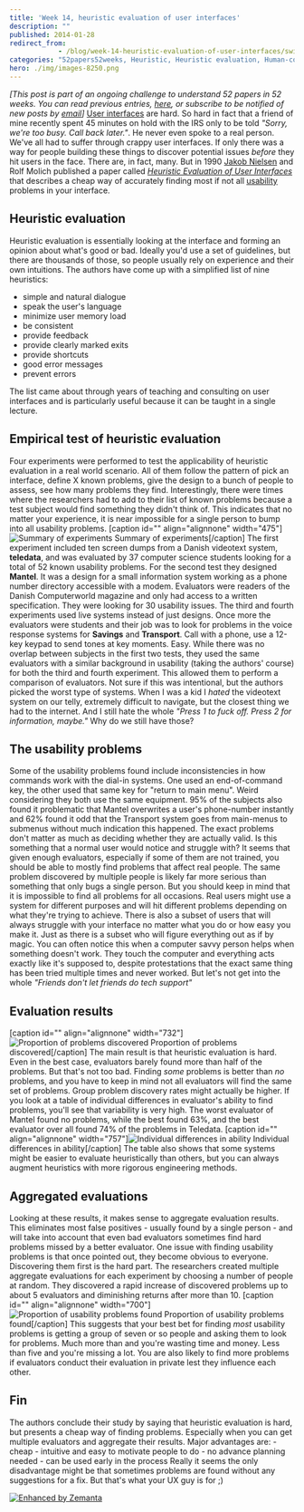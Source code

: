 ```yaml
---
title: 'Week 14, heuristic evaluation of user interfaces'
description: ""
published: 2014-01-28
redirect_from: 
            - /blog/week-14-heuristic-evaluation-of-user-interfaces/swizec/6505
categories: "52papers52weeks, Heuristic, Heuristic evaluation, Human-computer interaction, Jakob Nielsen, Learning, Personal, Usability, User interface, Users"
hero: ./img/images-8250.png
---
```

_\[This post is part of an ongoing challenge to understand 52 papers in 52 weeks. You can read previous entries, [here](http://swizec.com/blog/category/52-papers-in-52-weeks), or subscribe to be notified of new posts by [email](http://swiz.ec/52papers-list)]_ [User interfaces](http://en.wikipedia.org/wiki/User_interface "User interface") are hard. So hard in fact that a friend of mine recently spent 45 minutes on hold with the IRS only to be told _&quot;Sorry, we&#x27;re too busy. Call back later.&quot;_. He never even spoke to a real person. We&#x27;ve all had to suffer through crappy user interfaces. If only there was a way for people building these things to discover potential issues _before_ they hit users in the face. There are, in fact, many. But in 1990 [Jakob Nielsen](http://en.wikipedia.org/wiki/Jakob_Nielsen_%28usability_consultant%29 "Jakob Nielsen (usability consultant)") and Rolf Molich published a paper called [_Heuristic Evaluation of User Interfaces_](https://docs.google.com/viewer?url=http%3A%2F%2Fmestrado-watinha.googlecode.com%2Fsvn%2Ftrunk%2Fhci%2Fmonografia%2FartigosUtilizados%2Frevisao%2Fp249-nielsenAvaHeu.pdf) that describes a cheap way of accurately finding most if not all [usability](http://en.wikipedia.org/wiki/Usability "Usability") problems in your interface.

## Heuristic evaluation

Heuristic evaluation is essentially looking at the interface and forming an opinion about what&#x27;s good or bad. Ideally you&#x27;d use a set of guidelines, but there are thousands of those, so people usually rely on experience and their own intuitions. The authors have come up with a simplified list of nine heuristics:

- simple and natural dialogue
- speak the user&#x27;s language
- minimize user memory load
- be consistent
- provide feedback
- provide clearly marked exits
- provide shortcuts
- good error messages
- prevent errors

The list came about through years of teaching and consulting on user interfaces and is particularly useful because it can be taught in a single lecture.

## Empirical test of heuristic evaluation

Four experiments were performed to test the applicability of heuristic evaluation in a real world scenario. All of them follow the pattern of pick an interface, define X known problems, give the design to a bunch of people to assess, see how many problems they find. Interestingly, there were times where the researchers had to add to their list of known problems because a test subject would find something they didn&#x27;t think of. This indicates that no matter your experience, it is near impossible for a single person to bump into all usability problems. \[caption id=&quot;&quot; align=&quot;alignnone&quot; width=&quot;475&quot;]![Summary of experiments](./img/images-8250.png "Summary of experiments") Summary of experiments\[/caption] The first experiment included ten screen dumps from a Danish videotext system, **teledata**, and was evaluated by 37 computer science students looking for a total of 52 known usability problems. For the second test they designed **Mantel**. It was a design for a small information system working as a phone number directory accessible with a modem. Evaluators were readers of the Danish Computerworld magazine and only had access to a written specification. They were looking for 30 usability issues. The third and fourth experiments used live systems instead of just designs. Once more the evaluators were students and their job was to look for problems in the voice response systems for **Savings** and **Transport**. Call with a phone, use a 12-key keypad to send tones at key moments. Easy. While there was no overlap between subjects in the first two tests, they used the same evaluators with a similar background in usability (taking the authors&#x27; course) for both the third and fourth experiment. This allowed them to perform a comparison of evaluators. Not sure if this was intentional, but the authors picked the worst type of systems. When I was a kid I _hated_ the videotext system on our telly, extremely difficult to navigate, but the closest thing we had to the internet. And I still hate the whole _&quot;Press 1 to fuck off. Press 2 for information, maybe.&quot;_ Why do we still have those?

## The usability problems

Some of the usability problems found include inconsistencies in how commands work with the dial-in systems. One used an end-of-command key, the other used that same key for &quot;return to main menu&quot;. Weird considering they both use the same equipment. 95% of the subjects also found it problematic that Mantel overwrites a user&#x27;s phone-number instantly and 62% found it odd that the Transport system goes from main-menus to submenus without much indication this happened. The exact problems don&#x27;t matter as much as deciding whether they are actually valid. Is this something that a normal user would notice and struggle with? It seems that given enough evaluators, especially if some of them are not trained, you should be able to mostly find problems that affect real people. The same problem discovered by multiple people is likely far more serious than something that only bugs a single person. But you should keep in mind that it is impossible to find all problems for all occasions. Real users might use a system for different purposes and will hit different problems depending on what they&#x27;re trying to achieve. There is also a subset of users that will always struggle with your interface no matter what you do or how easy you make it. Just as there is a subset who will figure everything out as if by magic. You can often notice this when a computer savvy person helps when something doesn&#x27;t work. They touch the computer and everything acts exactly like it&#x27;s supposed to, despite protestations that the exact same thing has been tried multiple times and never worked. But let&#x27;s not get into the whole _&quot;Friends don&#x27;t let friends do tech support&quot;_

## Evaluation results

\[caption id=&quot;&quot; align=&quot;alignnone&quot; width=&quot;732&quot;]![Proportion of problems discovered](./img/images-8252.png "Proportion of problems discovered") Proportion of problems discovered\[/caption] The main result is that heuristic evaluation is hard. Even in the best case, evaluators barely found more than half of the problems. But that&#x27;s not too bad. Finding _some_ problems is better than _no_ problems, and you have to keep in mind not all evaluators will find the same set of problems. Group problem discovery rates might actually be higher. If you look at a table of individual differences in evaluator&#x27;s ability to find problems, you&#x27;ll see that variability is very high. The worst evaluator of Mantel found no problems, while the best found 63%, and the best evaluator over all found 74% of the problems in Teledata. \[caption id=&quot;&quot; align=&quot;alignnone&quot; width=&quot;757&quot;]![Individual differences in ability](./img/images-8253.png "Individual differences in ability") Individual differences in ability\[/caption] The table also shows that some systems might be easier to evaluate heuristically than others, but you can always augment heuristics with more rigorous engineering methods.

## Aggregated evaluations

Looking at these results, it makes sense to aggregate evaluation results. This eliminates most false positives - usually found by a single person - and will take into account that even bad evaluators sometimes find hard problems missed by a better evaluator. One issue with finding usability problems is that once pointed out, they become obvious to everyone. Discovering them first is the hard part. The researchers created multiple aggregate evaluations for each experiment by choosing a number of people at random. They discovered a rapid increase of discovered problems up to about 5 evaluators and diminishing returns after more than 10. \[caption id=&quot;&quot; align=&quot;alignnone&quot; width=&quot;700&quot;]![Proportion of usability problems found](./img/images-8254.png "Proportion of usability problems found") Proportion of usability problems found\[/caption] This suggests that your best bet for finding _most_ usability problems is getting a group of seven or so people and asking them to look for problems. Much more than and you&#x27;re wasting time and money. Less than five and you&#x27;re missing a lot. You are also likely to find more problems if evaluators conduct their evaluation in private lest they influence each other.

## Fin

The authors conclude their study by saying that heuristic evaluation is hard, but presents a cheap way of finding problems. Especially when you can get multiple evaluators and aggregate their results. Major advantages are: - cheap - intuitive and easy to motivate people to do - no advance planning needed - can be used early in the process Really it seems the only disadvantage might be that sometimes problems are found without any suggestions for a fix. But that&#x27;s what your UX guy is for ;)

[![Enhanced by Zemanta](http://img.zemanta.com/zemified_e.png?x-id=0f82c821-0d44-4a60-8104-0025d8f158c6)](http://www.zemanta.com/?px "Enhanced by Zemanta")
